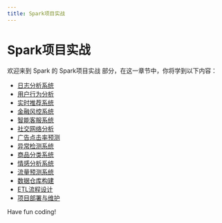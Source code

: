 ```yaml
---
title: Spark项目实战
---
```


# Spark项目实战

欢迎来到 Spark 的 Spark项目实战 部分，在这一章节中，你将学到以下内容：

- [日志分析系统](./0-log-analysis-system.mdx)
- [用户行为分析](./1-user-behavior-analysis.mdx)
- [实时推荐系统](./2-real-time-recommendation-system.mdx)
- [金融风控系统](./3-financial-risk-control-system.mdx)
- [智能客服系统](./4-intelligent-customer-service-system.mdx)
- [社交网络分析](./5-social-network-analysis.mdx)
- [广告点击率预测](./6-ad-click-rate-prediction.mdx)
- [异常检测系统](./7-anomaly-detection-system.mdx)
- [商品分类系统](./8-product-classification-system.mdx)
- [情感分析系统](./9-sentiment-analysis-system.mdx)
- [流量预测系统](./10-traffic-prediction-system.mdx)
- [数据仓库构建](./11-data-warehouse-construction.mdx)
- [ETL流程设计](./12-etl-process-design.mdx)
- [项目部署与维护](./13-project-deployment-and-maintenance.mdx)

Have fun coding!